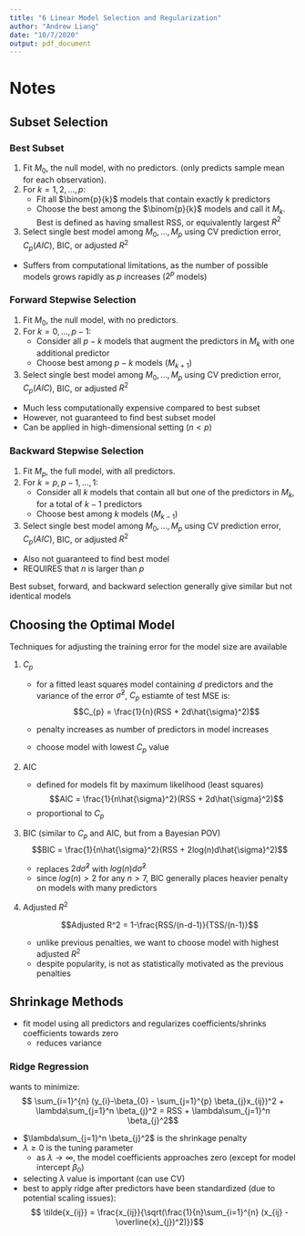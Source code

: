 ```yaml
---
title: "6 Linear Model Selection and Regularization"
author: "Andrew Liang"
date: "10/7/2020"
output: pdf_document
---
```


# Notes

## Subset Selection

### Best Subset

1. Fit $M_{0}$, the null model, with no predictors. (only predicts sample mean for each observation).
2. For $k = 1,2,\ldots,p:$ 
    + Fit all $\binom{p}{k}$ models that contain exactly k predictors
    + Choose the best among the $\binom{p}{k}$ models and call it $M_{k}$. Best is defined as having smallest RSS, or equivalently largest $R^2$
3. Select single best model among $M_{0},\ldots,M_{p}$ using CV prediction error, $C_{p} (AIC)$, BIC, or adjusted $R^2$

* Suffers from computational limitations, as the number of possible models grows rapidly as $p$ increases ($2^p$ models)

### Forward Stepwise Selection

1. Fit $M_{0}$, the null model, with no predictors.
2. For $k=0,\ldots,p-1:$
    + Consider all $p-k$ models that augment the predictors in $M_{k}$ with one additional predictor
    + Choose best among $p-k$ models ($M_{k+1}$)
  
3. Select single best model among $M_{0},\ldots,M_{p}$ using CV prediction error, $C_{p} (AIC)$, BIC, or adjusted $R^2$

* Much less computationally expensive compared to best subset
* However, not guaranteed to find best subset model
* Can be applied in high-dimensional setting ($n<p$)

### Backward Stepwise Selection

1. Fit $M_{p}$, the full model, with all predictors.
2. For $k=p,p-1,\ldots,1:$
    + Consider all $k$ models that contain all but one of the predictors in $M_{k}$, for a total of $k-1$ predictors
    + Choose best among $k$ models ($M_{k-1}$)
  
3. Select single best model among $M_{0},\ldots,M_{p}$ using CV prediction error, $C_{p} (AIC)$, BIC, or adjusted $R^2$

* Also not guaranteed to find best model
* REQUIRES that $n$ is larger than $p$

Best subset, forward, and backward selection generally give similar but not identical models

## Choosing the Optimal Model

Techniques for adjusting the training error for the model size are available

1. $C_{p}$
    + for a fitted least squares model containing $d$ predictors and the variance of the error $\hat{\sigma}^2$, $C_{p}$ estiamte of test MSE is:
    $$C_{p} = \frac{1}{n}(RSS + 2d\hat{\sigma}^2)$$
    
    + penalty increases as number of predictors in model increases
    + choose model with lowest $C_{p}$ value
    
2. AIC
    + defined for models fit by maximum likelihood (least squares)
    $$AIC = \frac{1}{n\hat{\sigma}^2}(RSS + 2d\hat{\sigma}^2)$$
    + proportional to $C_{p}$
    
3. BIC (similar to $C_{p}$ and AIC, but from a Bayesian POV)
    $$BIC = \frac{1}{n\hat{\sigma}^2}(RSS + 2log(n)d\hat{\sigma}^2)$$ 
    + replaces $2d\hat{\sigma}^2$ with $log(n)d\hat{\sigma}^2$
    + since $log(n) > 2$ for any $n>7$, BIC generally places heavier penalty on models with many predictors 
  
4. Adjusted $R^2$
    
    $$Adjusted R^2 = 1-\frac{RSS/(n-d-1)}{TSS/(n-1)}$$
    
    + unlike previous penalties, we want to choose model with highest adjusted $R^2$
    + despite popularity, is not as statistically motivated as the previous penalties
    
## Shrinkage Methods

* fit model using all predictors and regularizes coefficients/shrinks coefficients towards zero
  + reduces variance
  
### Ridge Regression

wants to minimize:
$$ \sum_{i=1}^{n} (y_{i}-\beta_{0} - \sum_{j=1}^{p} \beta_{j}x_{ij})^2 + \lambda\sum_{j=1}^n \beta_{j}^2 = RSS + \lambda\sum_{j=1}^n \beta_{j}^2$$

* $\lambda\sum_{j=1}^n \beta_{j}^2$ is the shrinkage penalty
* $\lambda \ge 0$ is the tuning parameter
  + as $\lambda\to\infty$, the model coefficients approaches zero (except for model intercept $\beta_{0}$)
* selecting $\lambda$ value is important (can use CV)
* best to apply ridge after predictors have been standardized (due to potential scaling issues):
$$ \tilde{x_{ij}} = \frac{x_{ij}}{\sqrt(\frac{1}{n}\sum_{i=1}^{n} (x_{ij} - \overline{x}_{j})^2)}}$$